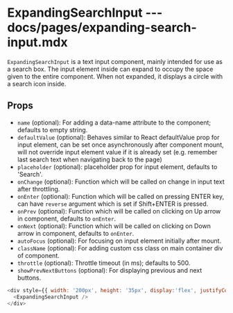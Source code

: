 # ExpandingSearchInput --- docs/pages/expanding-search-input.mdx

`ExpandingSearchInput` is a text input component, mainly intended for use as a search box. The input element inside can expand to occupy the space given to the entire component. When not expanded, it displays a circle with a search icon inside.

## Props

- `name` (optional): For adding a data-name attribute to the component; defaults to empty string.
- `defaultValue` (optional): Behaves similar to React defaultValue prop for input element, can be set once asynchronously after component mount, will not override input element value if it is already set (e.g. remember last search text when navigating back to the page)
- `placeholder` (optional): placeholder prop for input element, defaults to 'Search'.
- `onChange` (optional): Function which will be called on change in input text after throttling.
- `onEnter` (optional): Function which will be called on pressing ENTER key, can have `reverse` argument which is set if Shift+ENTER is pressed.
- `onPrev` (optional): Function which will be called on clicking on Up arrow in component, defaults to `onEnter`.
- `onNext` (optional): Function which will be called on clicking on Down arrow in component, defaults to `onEnter`.
- `autoFocus` (optional): For focusing on input element initially after mount.
- `className` (optional): For adding custom css class on main container div of component.
- `throttle` (optional): Throttle timeout (in ms); defaults to 500.
- `showPrevNextButtons` (optional): For displaying previous and next buttons.

```js live=true
<div style={{ width: '200px', height: '35px', display:'flex', justifyContent: 'flex-end' }}>
  <ExpandingSearchInput />
</div>
```